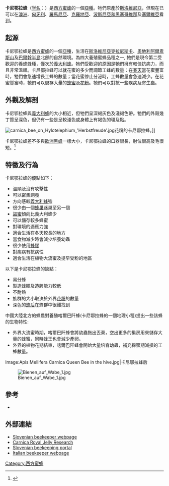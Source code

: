 {{Subspeciesbox
| name = 卡尼鄂拉蜂
| image = carnica_bee_on_solidago.jpg
| image_width = 250px
| status = G5
| status_system = TNC
| genus = Apis
| species link = 西方蜜蜂
| species = mellifera
| subspecies = carnica
| authority = [[Pollman|Pollman]], 1879
}}
'''卡尼鄂拉蜂'''（[[学名|学名]]：''{{lang|la|Apis mellifera carnica}}''）是[[西方蜜蜂|西方蜜蜂]]的一個[[亞種|亞種]]。牠們原產於[[斯洛維尼亞|斯洛維尼亞]]，但現在已可以在[[澳洲|澳洲]]、[[匈牙利|匈牙利]]、[[羅馬尼亞|羅馬尼亞]]、[[克羅地亞|克羅地亞]]、[[波斯尼亞和黑塞哥維那|波斯尼亞和黑塞哥維那]]及[[塞爾維亞|塞爾維亞]]看到。

==起源==
卡尼鄂拉蜂是[[西方蜜蜂|西方蜜蜂]]的一個[[亞種|亞種]]，生活在[[斯洛維尼亞|斯洛維尼亞]][[克拉尼斯卡|克拉尼斯卡]]、[[奧地利|奧地利]][[阿爾卑斯山|阿爾卑斯山]]及[[巴爾幹半島|巴爾幹半島]]北部的自然環境。為四大養殖蜜蜂品種之一, 牠們是現今第二受歡迎的養蜂蜂種，僅次於[[義大利蜂|義大利蜂]]。牠們受歡迎的原因是牠們擁有較佳抗病力，而且非常溫順。卡尼鄂拉蜂可以就花蜜的多少而調節工蜂的數量：在[[春天|春天]]當花蜜豐富時，牠們會急速增長工蜂的數量；當花蜜停止分泌時，工蜂數量會急速減少。在花蜜豐富時，牠們可以儲存大量的[[蜂蜜|蜂蜜]]及[[花粉|花粉]]。牠們可以對抗一些疾病及寄生蟲。

==外觀及解剖==
卡尼鄂拉蜂與[[義大利蜂|義大利蜂]]的大小相近，但牠們呈深褐灰色及淺褐色帶。牠們的外殼幾丁質呈深色，但仍有一些是呈較淺色或身體上有褐色的環及點。

[[File:carnica_bee_on_Hylotelephium_'Herbstfreude'.jpg|thumb]]花粉的卡尼鄂拉蜂。]]

卡尼鄂拉蜂差不多與[[歐洲黑蜂|歐洲黑蜂]]一樣大小，卡尼鄂拉蜂的口器很長，肘位很高及毛很短。<ref name=graham1992>{{Cite book en|author=Graham, Joe|title=The Hive and the Honey Bee|location=Hamilton/IL|publisher=Dadant & Sons|year=1992|id=ISBN 0-915698-09-9}}</ref>

==特徵及行為==
卡尼鄂拉蜂的優點如下：
* 溫順及沒有攻擊性
* 可以密集飼養
* 方向感較[[義大利蜂|義大利蜂]]強
* 很少由一個[[蜂巢|蜂巢]]迷巢至另一個
* [[盜蜜|盜蜜]]傾向比義大利蜂少
* 可以儲存較多蜂蜜
* 對環境的適應力強
* 適合生活在冬天較長的地方
* 當食物減少時會減少培養幼蟲
* 很少使用[[蜂膠|蜂膠]]
* 對疾病有抗病性
* 適合生活在植物大流蜜及提早受粉的地區


以下是卡尼鄂拉蜂的缺點：
* 易分蜂
* 製造蜂膠及造脾能力較低
* 不耐熱
* 族群的大小取決於外界[[花粉|花粉]]的數量
* 深色的[[蜂后|蜂后]]在蜂群中很難找到

中國大陸北方的蜂農對養殖喀爾巴阡蜂(卡尼鄂拉蜂的一個地理小種)提出一些該蜂的生物特性:
* 外界大流蜜時期，喀爾巴阡蜂會將幼蟲拖出丟棄，空出更多的巢房用來儲存大量的蜂蜜，同時蜂王也會減少產卵。
* 外界的植物花期結束，喀爾巴阡蜂會開始大量培育幼蟲，補充採蜜期減損的工蜂數量。

<gallery>
Image:Apis Mellifera Carnica Queen Bee in the hive.jpg|卡尼鄂拉蜂后
</gallery>
[[File:Bienen_auf_Wabe_1.jpg|thumb]]

==參考==
{{reflist}}
*{{Cite web|author=Skinner, John A.|url=http://www.utextension.utk.edu/publications/pbfiles/PB1745.pdf|title=Beekeeping in Tennessee|year=2004|publisher=University of Tennessee|accessdate=Oct 2006|deadurl=yes|archiveurl=https://web.archive.org/web/20060831010535/http://www.utextension.utk.edu/publications/pbfiles/PB1745.pdf|archivedate=2006-08-31}}

==外部連結==
*[https://web.archive.org/web/20041225151829/http://www.carniolan.com/uk/caracter-uk.htm Slovenian beekeeper webpage]
*[http://www.royalbeejelly.net/ Carnica Royal Jelly Research] {{Wayback|url=http://www.royalbeejelly.net/ |date=20131022070257 }}
*[https://web.archive.org/web/20080218054641/http://www.slovenski-cebelarji.com/ Slovenian beekeeping portal]
*[http://www.carniche.it Italian beekeeper webpage] {{Wayback|url=http://www.carniche.it/ |date=20201030223705 }}
{{BeeColonyMemberTypes}}
{{Taxonbar|from=Q1507340}}

[[Category:西方蜜蜂|Category:西方蜜蜂]]
